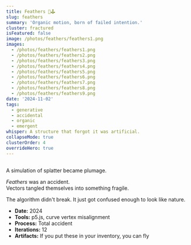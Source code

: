 ```yaml
---
title: Feathers 🎨🕹️
slug: feathers
summary: 'Organic motion, born of failed intention.'
cluster: fractured
isFeatured: false
image: /photos/feathers/feathers1.png
images:
  - /photos/feathers/feathers1.png
  - /photos/feathers/feathers2.png
  - /photos/feathers/feathers3.png
  - /photos/feathers/feathers4.png
  - /photos/feathers/feathers5.png
  - /photos/feathers/feathers6.png
  - /photos/feathers/feathers7.png
  - /photos/feathers/feathers8.png
  - /photos/feathers/feathers9.png
date: '2024-11-02'
tags:
  - generative
  - accidental
  - organic
  - emergent
whisper: A structure that forgot it was artificial.
collapseMode: true
clusterOrder: 4
overrideHero: true
---
```



<HeroCarouselBlock
  dotActiveClass="bg-black"
  dotInactiveClass="bg-zinc-300"
/>

<SectionNav />

<h2 id="control-panel"></h2>
<FeathersPlayground />

<h2 id="gallery"></h2>
<MediaSection title="Aviary" className="!mb-0 !space-y-0">
<div className="grid grid-cols-1 sm:grid-cols-3 gap-2">
  <div className="aspect-square">
    <ZoomImage src="/photos/feathers/feathers1.png" alt="Feathers, Part 1" className="!m-0 w-full h-full object-cover" />
  </div>
  <div className="aspect-square">
    <ZoomImage src="/photos/feathers/feathers2.png" alt="Feathers, Part 2" className="!m-0 w-full h-full object-cover" />
  </div>
  <div className="aspect-square">
    <ZoomImage src="/photos/feathers/feathers3.png" alt="Feathers, Part 3" className="!m-0 w-full h-full object-cover" />
  </div>
  <div className="aspect-square">
    <ZoomImage src="/photos/feathers/feathers4.png" alt="Feathers, Part 4" className="!m-0 w-full h-full object-cover" />
  </div>
  <div className="aspect-square">
    <ZoomImage src="/photos/feathers/feathers5.png" alt="Feathers, Part 5" className="!m-0 w-full h-full object-cover" />
  </div>
  <div className="aspect-square">
    <ZoomImage src="/photos/feathers/feathers6.png" alt="Feathers, Part 6" className="!m-0 w-full h-full object-cover" />
  </div>
  <div className="aspect-square">
    <ZoomImage src="/photos/feathers/feathers7.png" alt="Feathers, Part 7" className="!m-0 w-full h-full object-cover" />
  </div>
  <div className="aspect-square">
    <ZoomImage src="/photos/feathers/feathers8.png" alt="Feathers, Part 8" className="!m-0 w-full h-full object-cover" />
  </div>
  <div className="aspect-square">
    <ZoomImage src="/photos/feathers/feathers9.png" alt="Feathers, Part 9" className="!m-0 w-full h-full object-cover" />
  </div>
</div>
</MediaSection>

<ProjectOverview header={null}>
A simulation of splatter became plumage. 

*Feathers* was an accident.  
Vectors tangled themselves into something fragile.

</ProjectOverview>

<FieldNote>
The algorithm didn't break.  
It just got confused enough to look like nature.
</FieldNote>

<CollapseMetadata>
  <ul>
    <li><strong>Date:</strong> 2024</li>
    <li><strong>Tools:</strong> p5.js, curve vertex misalignment</li>
    <li><strong>Process:</strong> Total accident</li>
    <li><strong>Iterations:</strong> 12</li>
    <li><strong>Artifacts:</strong> If you put these in your inventory, you can fly</li>
  </ul>
</CollapseMetadata>

<CallToAction email="aaron.demby.jones@gmail.com" />
